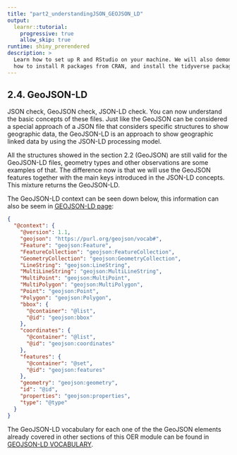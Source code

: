```yaml
---
title: "part2_understandingJSON_GEOJSON_LD"
output:
  learnr::tutorial:
    progressive: true
    allow_skip: true
runtime: shiny_prerendered
description: >
  Learn how to set up R and RStudio on your machine. We will also demonstrate
  how to install R packages from CRAN, and install the tidyverse package.
---
```

##   2.4. GeoJSON-LD

JSON check, GeoJSON check, JSON-LD check. You can now understand the basic concepts of these files. Just like the GeoJSON can be considered a special approach of a JSON file that considers specific structures to show geographic data, the GeoJSON-LD is an approach to show geographic linked data by using the JSON-LD processing model.

All the structures showed in the section 2.2 (GeoJSON) are still valid for the GeoJSON-LD files, geometry types and other observations are some examples of that. The difference now is that we will use the GeoJSON features together with the main keys introduced in the JSON-LD concepts. This mixture returns the GeoJSON-LD.  

The GeoJSON-LD context can be seen down below, this information can also be seem in [GEOJSON-LD page](https://geojson.org/geojson-ld/geojson-context.jsonld):

```json
{
  "@context": {
    "@version": 1.1,
    "geojson": "https://purl.org/geojson/vocab#",
    "Feature": "geojson:Feature",
    "FeatureCollection": "geojson:FeatureCollection",
    "GeometryCollection": "geojson:GeometryCollection",
    "LineString": "geojson:LineString",
    "MultiLineString": "geojson:MultiLineString",
    "MultiPoint": "geojson:MultiPoint",
    "MultiPolygon": "geojson:MultiPolygon",
    "Point": "geojson:Point",
    "Polygon": "geojson:Polygon",
    "bbox": {
      "@container": "@list",
      "@id": "geojson:bbox"
    },
    "coordinates": {
      "@container": "@list",
      "@id": "geojson:coordinates"
    },
    "features": {
      "@container": "@set",
      "@id": "geojson:features"
    },
    "geometry": "geojson:geometry",
    "id": "@id",
    "properties": "geojson:properties",
    "type": "@type"
  }
}  
```

The GeoJSON-LD vocabulary for each one of the the GeoJSON elements already covered in other sections of this OER module can be found in [GEOJSON-LD VOCABULARY](https://geojson.org/geojson-ld/vocab.html).

